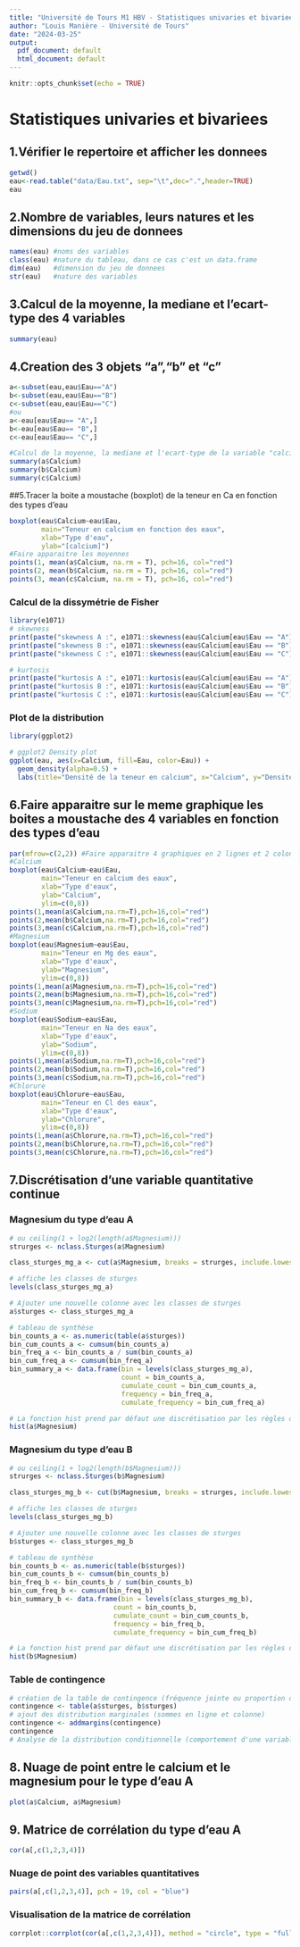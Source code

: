```yaml
---
title: "Université de Tours M1 HBV - Statistiques univaries et bivariees"
author: "Louis Manière - Université de Tours"
date: "2024-03-25"
output:
  pdf_document: default
  html_document: default
---
```


```r
knitr::opts_chunk$set(echo = TRUE)
```

# Statistiques univaries et bivariees

## 1.Vérifier le repertoire et afficher les donnees

```r
getwd()
eau<-read.table("data/Eau.txt", sep="\t",dec=".",header=TRUE)
eau
```

## 2.Nombre de variables, leurs natures et les dimensions du jeu de donnees

```r
names(eau) #noms des variables
class(eau) #nature du tableau, dans ce cas c'est un data.frame
dim(eau)   #dimension du jeu de donnees
str(eau)   #nature des variables
```

## 3.Calcul de la moyenne, la mediane et l'ecart-type des 4 variables

```r
summary(eau)
```

## 4.Creation des 3 objets "a","b" et "c"

```r
a<-subset(eau,eau$Eau=="A")
b<-subset(eau,eau$Eau=="B")
c<-subset(eau,eau$Eau=="C")
#ou
a<-eau[eau$Eau== "A",]
b<-eau[eau$Eau== "B",]
c<-eau[eau$Eau== "C",]

#Calcul de la moyenne, la mediane et l'ecart-type de la variable "calcium"
summary(a$Calcium)
summary(b$Calcium)
summary(c$Calcium)
```

##5.Tracer la boite a moustache (boxplot) de la teneur en Ca en fonction des types d'eau

```r
boxplot(eau$Calcium~eau$Eau,
        main="Teneur en calcium en fonction des eaux",
        xlab="Type d'eau",
        ylab="[calcium]")
#Faire apparaitre les moyennes
points(1, mean(a$Calcium, na.rm = T), pch=16, col="red")
points(2, mean(b$Calcium, na.rm = T), pch=16, col="red")
points(3, mean(c$Calcium, na.rm = T), pch=16, col="red")
```

### Calcul de la dissymétrie de Fisher

```r
library(e1071)
# skewness
print(paste("skewness A :", e1071::skewness(eau$Calcium[eau$Eau == "A"], type = 1, na.rm = TRUE)))
print(paste("skewness B :", e1071::skewness(eau$Calcium[eau$Eau == "B"], type = 1, na.rm = TRUE)))
print(paste("skewness C :", e1071::skewness(eau$Calcium[eau$Eau == "C"], type = 1, na.rm = TRUE)))

# kurtosis
print(paste("kurtosis A :", e1071::kurtosis(eau$Calcium[eau$Eau == "A"], type = 1, na.rm = TRUE)))
print(paste("kurtosis B :", e1071::kurtosis(eau$Calcium[eau$Eau == "B"], type = 1, na.rm = TRUE)))
print(paste("kurtosis C :", e1071::kurtosis(eau$Calcium[eau$Eau == "C"], type = 1, na.rm = TRUE)))
```

### Plot de la distribution

```r
library(ggplot2)

# ggplot2 Density plot
ggplot(eau, aes(x=Calcium, fill=Eau, color=Eau)) +
  geom_density(alpha=0.5) +
  labs(title="Densité de la teneur en calcium", x="Calcium", y="Densité")

```

## 6.Faire apparaitre sur le meme graphique les boites a moustache des 4 variables en fonction des types d'eau

```r
par(mfrow=c(2,2)) #Faire apparaitre 4 graphiques en 2 lignes et 2 colonnes
#Calcium
boxplot(eau$Calcium~eau$Eau,
        main="Teneur en calcium des eaux",
        xlab="Type d'eaux",
        ylab="Calcium",
        ylim=c(0,8))
points(1,mean(a$Calcium,na.rm=T),pch=16,col="red")
points(2,mean(b$Calcium,na.rm=T),pch=16,col="red")
points(3,mean(c$Calcium,na.rm=T),pch=16,col="red")
#Magnesium
boxplot(eau$Magnesium~eau$Eau,
        main="Teneur en Mg des eaux",
        xlab="Type d'eaux",
        ylab="Magnesium",
        ylim=c(0,8))
points(1,mean(a$Magnesium,na.rm=T),pch=16,col="red")
points(2,mean(b$Magnesium,na.rm=T),pch=16,col="red")
points(3,mean(c$Magnesium,na.rm=T),pch=16,col="red")
#Sodium
boxplot(eau$Sodium~eau$Eau,
        main="Teneur en Na des eaux",
        xlab="Type d'eaux",
        ylab="Sodium",
        ylim=c(0,8))
points(1,mean(a$Sodium,na.rm=T),pch=16,col="red")
points(2,mean(b$Sodium,na.rm=T),pch=16,col="red")
points(3,mean(c$Sodium,na.rm=T),pch=16,col="red")
#Chlorure
boxplot(eau$Chlorure~eau$Eau,
        main="Teneur en Cl des eaux",
        xlab="Type d'eaux",
        ylab="Chlorure",
        ylim=c(0,8))
points(1,mean(a$Chlorure,na.rm=T),pch=16,col="red")
points(2,mean(b$Chlorure,na.rm=T),pch=16,col="red")
points(3,mean(c$Chlorure,na.rm=T),pch=16,col="red")
```

## 7.Discrétisation d'une variable quantitative continue

### Magnesium du type d'eau A

```r
# ou ceiling(1 + log2(length(a$Magnesium)))
strurges <- nclass.Sturges(a$Magnesium)

class_sturges_mg_a <- cut(a$Magnesium, breaks = strurges, include.lowest = TRUE)

# affiche les classes de sturges
levels(class_sturges_mg_a)

# Ajouter une nouvelle colonne avec les classes de sturges
a$sturges <- class_sturges_mg_a

# tableau de synthèse
bin_counts_a <- as.numeric(table(a$sturges))
bin_cum_counts_a <- cumsum(bin_counts_a)
bin_freq_a <- bin_counts_a / sum(bin_counts_a)
bin_cum_freq_a <- cumsum(bin_freq_a)
bin_summary_a <- data.frame(bin = levels(class_sturges_mg_a),
                            count = bin_counts_a, 
                            cumulate_count = bin_cum_counts_a,
                            frequency = bin_freq_a, 
                            cumulate_frequency = bin_cum_freq_a)

# La fonction hist prend par défaut une discrétisation par les règles de Sturges
hist(a$Magnesium)
```

### Magnesium du type d'eau B

```r
# ou ceiling(1 + log2(length(b$Magnesium)))
strurges <- nclass.Sturges(b$Magnesium)

class_sturges_mg_b <- cut(b$Magnesium, breaks = strurges, include.lowest = TRUE)

# affiche les classes de sturges
levels(class_sturges_mg_b)

# Ajouter une nouvelle colonne avec les classes de sturges
b$sturges <- class_sturges_mg_b

# tableau de synthèse
bin_counts_b <- as.numeric(table(b$sturges))
bin_cum_counts_b <- cumsum(bin_counts_b)
bin_freq_b <- bin_counts_b / sum(bin_counts_b)
bin_cum_freq_b <- cumsum(bin_freq_b)
bin_summary_b <- data.frame(bin = levels(class_sturges_mg_b),
                          count = bin_counts_b, 
                          cumulate_count = bin_cum_counts_b,
                          frequency = bin_freq_b, 
                          cumulate_frequency = bin_cum_freq_b)

# La fonction hist prend par défaut une discrétisation par les règles de Sturges
hist(b$Magnesium)
```

### Table de contingence

```r
# création de la table de contingence (fréquence jointe ou proportion du couple)
contingence <- table(a$sturges, b$sturges)
# ajout des distribution marginales (sommes en ligne et colonne)
contingence <- addmargins(contingence)
contingence
# Analyse de la distribution conditionnelle (comportement d'une variable par rapport à une classe de d'une autre variable, soit la lecture des distributions marginales par ligne et par colonne)
```

## 8. Nuage de point entre le calcium et le magnesium pour le type d'eau A

```r
plot(a$Calcium, a$Magnesium)
```

## 9. Matrice de corrélation du type d'eau A

```r
cor(a[,c(1,2,3,4)])
```

### Nuage de point des variables quantitatives

```r
pairs(a[,c(1,2,3,4)], pch = 19, col = "blue")
```

### Visualisation de la matrice de corrélation

```r
corrplot::corrplot(cor(a[,c(1,2,3,4)]), method = "circle", type = "full")
```
